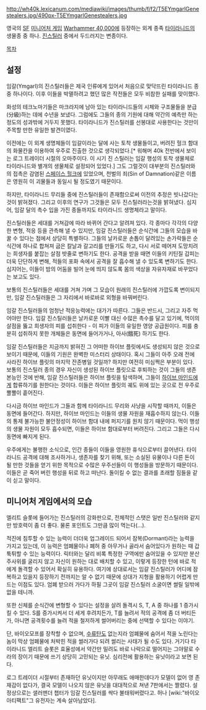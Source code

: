 {{{+1 '''Ymgarl Genesteeler'''}}}

http://wh40k.lexicanum.com/mediawiki/images/thumb/f/f2/T5EYmgarlGenestealers.jpg/490px-T5EYmgarlGenestealers.jpg

영국의 [[SF]] [[미니어처 게임]] [[Warhammer 40,000]]에 등장하는 외계 종족 [[타이라니드]]의 생물종 중 하나. [[진스틸러]] 중에서 두드러지는 변종이다.

[[목차]]

== 설정 ==
임갈(Ymgarl)의 진스틸러들은 제국 인류에게 있어서 처음으로 맞닥뜨린 타이라니드 종 중 하나이다. 이후 이들을 박멸하려고 했던 많은 작전들은 모두 비참한 실패를 맞이했다.

화성의 테크노마기들은 마크라지에 남아 있는 타이라니드들의 시체와 구조물들을 분급(分級)하는 데에 수년을 보냈다. 그럼에도 그들의 종의 기원에 대해 약간의 예측만 하는 정도의 성과밖에 거두지 못했다. 타이라니드가 진스틸러를 선봉대로 사용한다는 것만이 주목할 만한 유일한 발견이였다.

이전에는 이 외계 생명체들이 임갈이라는 달에 사는 토착 생물들이고, 버려진 헐크 함대의 화물칸을 이용하여 우주로 진출한 것으로 생각되었다.[* 워해머 40k 전반에서 보이는 로그 트레이더 시절의 오마주이다. 이 시기 진 스틸러는 임갈 행성의 토착 생물체로 타이라니드와 별개의 생물체로 설정되어 있었다.] 그도 그럴것이 대부분의 진스틸러와의 접촉은 감염된 [[스페이스 헐크]]에 있었으며, 천벌의 죄(Sin of Damnation)같은 이름은 영원히 이 괴물들과 동일시 될 정도였기 때문이다.

하지만, 타이라니드 무리들 중에 진스틸러들이 존재함으로써 이전의 추정은 빗나갔다는 것이 밝혀졌다. 그리고 이후의 연구가 그것들은 모두 진스틸러라는것을 밝혀냈다. 심지어, 임갈 달의 촉수 입을 가진 종들까지도 타이라니드 생명체라고 말이다. 

진스틸러들은 세대를 거쳐감에 따라 바뀌어 간다고 알려져 있다. 각 종마다 각각의 다양한 변형, 적응 등을 관측해 낼 수 있지만, 임갈 진스틸러들은 순식간에 그들의 모습을 바꿀 수 있다는 점에서 상당히 특별하다. 그들의 날카로운 손톱이 달려있는 손가락들은 순식간에 하나로 합쳐져 굽은 칼날과 갈고리를 만들기도 하고, 다시 서로 떼어져 도망치려는 희생자를 붙잡는 살점 밧줄로 변하기도 한다. 공격을 받을 때면 이들의 키틴질 갑피는 더욱 단단하게 변해, 적들의 포화 속에서 공격을 잘 흡수해 낼 수 있도록 변하기도 한다. 심지어는, 이들이 밤의 어둠을 빌어 눈에 띄지 않도록 몸의 색상을 자유자재로 바꾸었다는 보고도 있다.

보통의 진스틸러들은 세대를 거쳐 가며 그 모습이 원래의 진스틸러에 가깝도록 변이되지만, 임갈 진스틸러들은 그 자리에서 바로바로 외형을 바꿔버린다.

임갈 진스틸러들의 엄청난 적응능력에는 대가가 따른다. 그들은 반드시, 그리고 자주 먹어야만 한다. 임갈 진스틸러들은 날카로운 이빨 대신 수많은 촉수를 달고 있기에, 먹이의 살점을 뚫고 희생자의 피를 섭취한다 - 이 피가 이들의 유일한 영양 공급원이다. 피를 충분히 섭취하지 못한 개체들은 동면에 들어가거나, 아사(餓死) 하기도 한다.

임갈 진스틸러들은 지금까지 밝혀진 그 어떠한 하이브 플릿에서도 생성되지 않은 것으로 보이기 때문에, 이들의 기원은 완벽한 미스터리 상태이다. 혹시 그들이 아주 오래 전에 사라진 하이브 플릿의 마지막 잔존병일 것일까? 하지만 여전히 미심쩍은 부분이 있다. 보통의 진스틸러 종의 경우 자신이 생성된 하이브 플릿으로 후퇴하는 것이 그들의 생존 본능인 것에 반해, 임갈 진스틸러들은 하이브 플릿을 탐색하며, 그들이 [[하이브 마인드]]에게 합류하기를 원한다는 것이다. 이들은 하이브 플릿의 궤도 위에 있는 곳으로 전 우주로 뿔뿔이 흩어진다.

다시금 하이브 마인드가 그들과 함께 타이라니드 무리와 사냥을 시작할 때까지, 이들은 동면에 들어간다. 하지만, 하이브 마인드는 이들의 생물 자원을 재흡수하지 않는다. 이들의 통제 불가능한 불안정성이 하이브 함대 내에 퍼지기를 원치 않기 때문이다. 먹이 행성의 생물 자원이 모두 흡수되면, 이들은 하이브 함대로부터 버려진다. 그리고 그들은 다시 동면에 빠지게 된다.

우주에게는 불행한 소식으로, 인간 종들이 이들을 영원한 휴식으로부터 끌어낸다. 타이라니드 공격에 대해 조사하거나, 생존자를 찾기 위해, 또는 소실된 유물이나 다른 돈이 될 만한 것들을 얻기 위한 목적으로 수많은 우주선들이 이 행성들을 방문하기 때문이다. 이들은 곧 죽어 버린 행성을 뒤로 하고 떠난다. 돌이킬 수 없는 결과를 초래할 짐들을 같이 싣고 말이다.

== 미니어처 게임에서의 모습 ==
엘리트 슬롯에 들어가는 진스틸러의 강화판으로, 전체적인 스탯은 일반 진스틸러와 같지만 방호력이 좀 더 좋다. 물론 포인트도 그만큼 많이 먹는다(...).

적진에 침투할 수 있는 능력이 더더욱 업그레이드 되어서 잠복(Dormant)라는 능력을 가지고 있는데, 이 능력은 엄폐물이나 폐허 중 아무거나 골라서 숨어있다가 원하는 때 갑툭튀할 수 있는 능력이다. 릭터와는 달리 비록 특정한 구역에만 숨어있을 수 있지만 분산 주사위를 굴리지 않고 자신이 원하는 대로 배치할 수 있고, 이렇게 등장한 턴에 바로 적에게 돌격할 수 있어서 확실히 유용하다. 여기에 상대로서는 임갈 진스틸러가 어디에 잠복하고 있을지 등장하기 전까지는 알 수 없기 때문에 상대가 지형을 활용하기 어렵게 만드는 이점도 있다. 엄폐 받으러 가다가 하필 그곳이 임갈 진스틸러 소굴이면 썰릴 일밖에 없을 테니까.

또한 신체를 순식간에 변형할 수 있다는 설정을 살려 돌격시 S, T, A 중 하나를 1 증가시킬 수 있다. S를 증가시켜서 더 세게 후려치든가, T를 늘려서 적의 공격에 좀 더 버티든가, 아니면 공격횟수를 늘려 적을 철저하게 썰어버리는 중에 선택할 수 있다는 이야기.

단, 바이오모프를 장착할 수 없으며, [[수류탄]]도 없는지라 엄폐물에 숨어서 적을 노린다는 놈이 막상 엄폐물에 처박힌 적을 썰러가다 되려 썰리는 사태가 될 수도 있다. 거기다 타이라니드 엘리트 슬롯은 효율성에서 약간만 밀려도 바로 나락으로 떨어지는 그야말로 수라의 장이기 때문에 쓰기 상당히 고민되는 유닛. 심리전에 활용하는 유닛이라고 보면 된다.

로그 트레이더 시절부터 존재하던 유닛이지만 아무래도 애매한데다가 모델이 없어 영 존재감이 없다가, 결국 모델이 나오지 않은 유닛을 대대적으로 쳐낸 7판에서는 짤렸다. 설정상으로는 샐러맨더 챕터가 임갈 진스틸러를 싹다 불태워버렸다고. 허나 [wiki:"바이오아티팩트"그 유전자는 계속 살아남았다].
